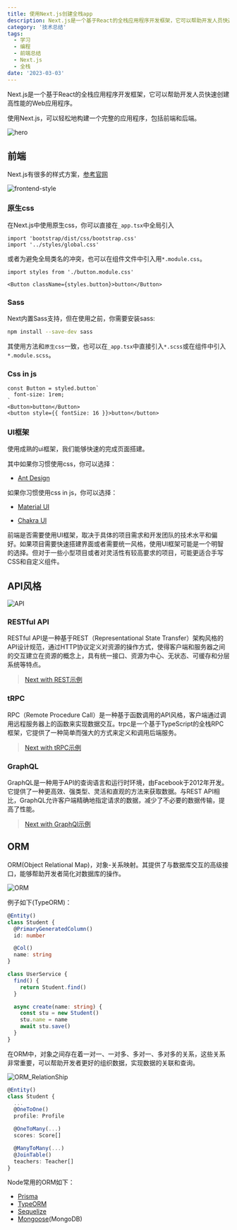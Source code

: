 ```yaml
---
title: 使用Next.js创建全栈app
description: Next.js是一个基于React的全栈应用程序开发框架，它可以帮助开发人员快速创建高性能的Web应用程序。
category: '技术总结'
tags:
  - 学习
  - 编程
  - 前端总结
  - Next.js
  - 全栈
date: '2023-03-03'
---
```


Next.js是一个基于React的全栈应用程序开发框架，它可以帮助开发人员快速创建高性能的Web应用程序。

使用Next.js，可以轻松地构建一个完整的应用程序，包括前端和后端。

![hero](/static/assets/images/how-to-create-a-full-stack-app-by-nextjs/hero.png)


## 前端

Next.js有很多的样式方案，[参考官网](https://nextjs.org/docs/basic-features/built-in-css-support)

![frontend-style](/static/assets/images/how-to-create-a-full-stack-app-by-nextjs/frontend-style.png)

### 原生css

在Next.js中使用原生css，你可以直接在`_app.tsx`中全局引入

```tsx:pages/_app.tsx
import 'bootstrap/dist/css/bootstrap.css'
import '../styles/global.css'
```

或者为避免全局类名的冲突，也可以在组件文件中引入用`*.module.css`。

```tsx:components/Button.tsx
import styles from './button.module.css'

<Button className={styles.button}>button</Button>
```

### Sass

Next内置Sass支持，但在使用之前，你需要安装sass:

```bash
npm install --save-dev sass
```

其使用方法和`原生css`一致，也可以在`_app.tsx`中直接引入`*.scss`或在组件中引入`*.module.scss`。

### Css in js

```tsx:components/Button.tsx
const Button = styled.button`
  font-size: 1rem;
`
<Button>button</Button>
<button style={{ fontSize: 16 }}>button</button>
```

### UI框架

使用成熟的ui框架，我们能够快速的完成页面搭建。

其中如果你习惯使用css，你可以选择：

- [Ant Design](https://4x.ant.design/index-cn)

如果你习惯使用css in js，你可以选择：

- [Material UI](https://mui.com/)

- [Chakra UI](https://chakra-ui.com/)

前端是否需要使用UI框架，取决于具体的项目需求和开发团队的技术水平和偏好。如果项目需要快速搭建界面或者需要统一风格，使用UI框架可能是一个明智的选择。但对于一些小型项目或者对灵活性有较高要求的项目，可能更适合手写CSS和自定义组件。

## API风格

![API](/static/assets/images/how-to-create-a-full-stack-app-by-nextjs/api-style.png)

### RESTful API

RESTful API是一种基于REST（Representational State Transfer）架构风格的API设计规范，通过HTTP协议定义对资源的操作方式，使得客户端和服务器之间的交互建立在资源的概念上，具有统一接口、资源为中心、无状态、可缓存和分层系统等特点。

> [Next with REST示例](https://github.com/vercel/next.js/tree/canary/examples/api-routes-rest)

### tRPC

RPC（Remote Procedure Call）是一种基于函数调用的API风格，客户端通过调用远程服务器上的函数来实现数据交互。trpc是一个基于TypeScript的全栈RPC框架，它提供了一种简单而强大的方式来定义和调用后端服务。

>[Next with tRPC示例](https://github.com/trpc/examples-next-prisma-starter)

### GraphQL

GraphQL是一种用于API的查询语言和运行时环境，由Facebook于2012年开发。它提供了一种更高效、强类型、灵活和直观的方法来获取数据。与REST API相比，GraphQL允许客户端精确地指定请求的数据，减少了不必要的数据传输，提高了性能。

>[Next with GraphQl示例](https://github.com/vercel/next.js/tree/canary/examples/api-routes-graphql)

## ORM

ORM(Object Relational Map)，对象-关系映射。其提供了与数据库交互的高级接口，能够帮助开发者简化对数据库的操作。

![ORM](/static/assets/images/how-to-create-a-full-stack-app-by-nextjs/orm.png)

例子如下(TypeORM)：

```typescript:entities/student.ts
@Entity()
class Student {
  @PrimaryGeneratedColumn()
  id: number

  @Col()
  name: string
}
```

```typescript:services/student.ts
class UserService {
  find() {
    return Student.find()
  }

  async create(name: string) {
    const stu = new Student()
    stu.name = name
    await stu.save()
  }
}
```

在ORM中，对象之间存在着一对一、一对多、多对一、多对多的关系，这些关系非常重要，可以帮助开发者更好的组织数据，实现数据的关联和查询。

![ORM_RelationShip](/static/assets/images/how-to-create-a-full-stack-app-by-nextjs/orm-relationship.png)

```typescript:entities/student.ts
@Entity()
class Student {
  ...
  @OneToOne()
  profile: Profile

  @OneToMany(...)
  scores: Score[]

  @ManyToMany(...)
  @JoinTable()
  teachers: Teacher[]
}
```


Node常用的ORM如下：

- [Prisma](https://www.prisma.io/)
- [TypeORM](https://typeorm.io/)
- [Sequelize](https://sequelize.org/)
- [Mongoose](https://mongoosejs.com/)(MongoDB)

